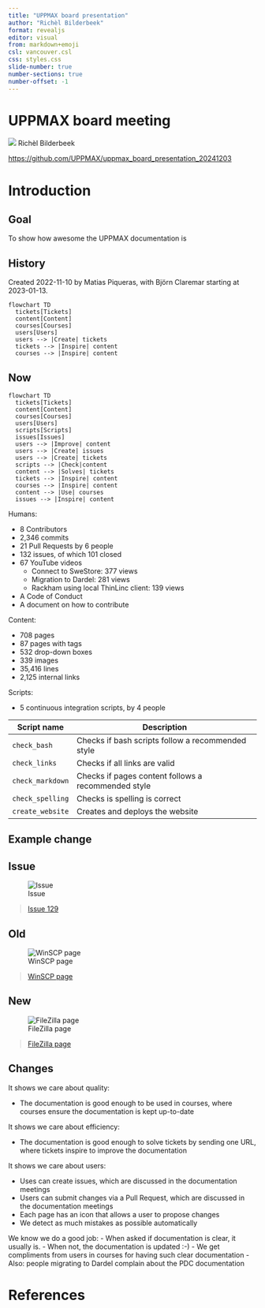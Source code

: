 ```yaml
---
title: "UPPMAX board presentation"
author: "Richèl Bilderbeek"
format: revealjs
editor: visual
from: markdown+emoji
csl: vancouver.csl
css: styles.css
slide-number: true
number-sections: true
number-offset: -1
---
```


# UPPMAX board meeting

![](CC0.png) Richèl Bilderbeek

<https://github.com/UPPMAX/uppmax_board_presentation_20241203>

# Introduction

## Goal

To show how awesome the UPPMAX documentation is

## History

Created 2022-11-10 by Matias Piqueras, with Björn Claremar starting at 2023-01-13.

``` mermaid
flowchart TD
  tickets[Tickets]
  content[Content]
  courses[Courses]
  users[Users]
  users --> |Create| tickets
  tickets --> |Inspire| content
  courses --> |Inspire| content
```

## Now

``` mermaid
flowchart TD
  tickets[Tickets]
  content[Content]
  courses[Courses]
  users[Users]
  scripts[Scripts]
  issues[Issues]
  users --> |Improve| content
  users --> |Create| issues
  users --> |Create| tickets
  scripts --> |Check|content
  content --> |Solves| tickets
  tickets --> |Inspire| content
  courses --> |Inspire| content
  content --> |Use| courses
  issues --> |Inspire| content
```

Humans:

-   8 Contributors
-   2,346 commits
-   21 Pull Requests by 6 people
-   132 issues, of which 101 closed
-   67 YouTube videos
    -   Connect to SweStore: 377 views
    -   Migration to Dardel: 281 views
    -   Rackham using local ThinLinc client: 139 views
-   A Code of Conduct
-   A document on how to contribute

Content:

-   708 pages
-   87 pages with tags
-   532 drop-down boxes
-   339 images
-   35,416 lines
-   2,125 internal links

Scripts:

-   5 continuous integration scripts, by 4 people

| Script name      | Description                                         |
|------------------|-----------------------------------------------------|
| `check_bash`     | Checks if bash scripts follow a recommended style   |
| `check_links`    | Checks if all links are valid                       |
| `check_markdown` | Checks if pages content follows a recommended style |
| `check_spelling` | Checks is spelling is correct                       |
| `create_website` | Creates and deploys the website                     |

## Example change

## Issue

![Issue](issue.png)

> [Issue 129](https://github.com/UPPMAX/UPPMAX-documentation/issues/129)

## Old

![WinSCP page](winscp_with_border.png)

> [WinSCP page](https://docs.uppmax.uu.se/software/rackham_file_transfer_using_winscp/)

## New

![FileZilla page](filezilla_with_border.png)

> [FileZilla page](https://docs.uppmax.uu.se/software/rackham_file_transfer_using_filezilla/)

## Changes

It shows we care about quality:

-   The documentation is good enough to be used in courses, where courses ensure the documentation is kept up-to-date

It shows we care about efficiency:

-   The documentation is good enough to solve tickets by sending one URL, where tickets inspire to improve the documentation

It shows we care about users:

-   Uses can create issues, which are discussed in the documentation meetings
-   Users can submit changes via a Pull Request, which are discussed in the documentation meetings
-   Each page has an icon that allows a user to propose changes
-   We detect as much mistakes as possible automatically

We know we do a good job: - When asked if documentation is clear, it usually is. - When not, the documentation is updated :-) - We get compliments from users in courses for having such clear documentation - Also: people migrating to Dardel complain about the PDC documentation

# References {#references}
